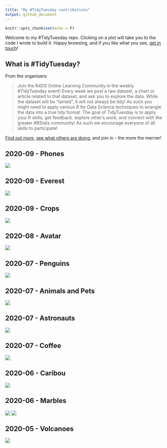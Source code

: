 ```yaml
---
title: "My #TidyTuesday contributions"
output: github_document
---
```


```r
knitr::opts_chunk$set(echo = F)
```

Welcome to my #TidyTuesday repo. Clicking on a plot will take you to the code I wrote to build it. Happy browsing, and if you like what you see, [get in touch](https://twitter.com/cararthompson)! 

## What is #TidyTuesday?
From the organisers:

> Join the R4DS Online Learning Community in the weekly #TidyTuesday event! Every week we post a raw dataset, a chart or article related to that dataset, and ask you to explore the data. While the dataset will be "tamed", it will not always be tidy! As such you might need to apply various R for Data Science techniques to wrangle the data into a true tidy format. The goal of TidyTuesday is to apply your R skills, get feedback, explore other's work, and connect with the greater #RStats community! As such we encourage everyone of all skills to participate!

[Find out more](https://github.com/rfordatascience/tidytuesday/blob/master/README.md),  [see what others are doing](https://twitter.com/hashtag/TidyTuesday?src=hashtag_click), and join in - the more the merrier!


## 2020-09 - Phones

<a href='scripts/202011_phones.R' target='_blank'><img src="plots/202011_phones.png" align="center"/></a>

## 2020-09 - Everest

<a href='scripts/202010_everest.R' target='_blank'><img src="plots/202010_everest.png" align="center"/></a>


## 2020-09 - Crops

<a href='scripts/202009_crops.R' target='_blank'><img src="plots/202009_crops.png" align="center"/></a>


## 2020-08 - Avatar

<a href='scripts/202008_avatar.R' target='_blank'><img src="plots/202008_avatar.png" align="center"/></a>


## 2020-07 - Penguins

<a href='scripts/202007d_penguins.R' target='_blank'><img src="plots/202007d_penguins.png" align="center"/></a>


## 2020-07 - Animals and Pets

<a href='scripts/202007c_pets.R' target='_blank'><img src="plots/202007c_pets.gif" align="center"/></a>


## 2020-07 - Astronauts

<a href='scripts/202007b_astronauts.R' target='_blank'><img src="plots/202007b_astronauts.png" align="center"/></a>


## 2020-07 - Coffee

<a href='scripts/202007_coffee.R' target='_blank'><img src="plots/202007_coffee.png" align="center"/></a>


## 2020-06 - Caribou

<a href='scripts/202006b_caribou.R' target='_blank'><img src="plots/202006b_caribou.gif" align="center"/></a>


## 2020-06 - Marbles

<a href='scripts/202006_marbles.R' target='_blank'><img src="plots/202006_marbles1.gif" align="center"/></a>
<a href='scripts/202006_marbles.R' target='_blank'><img src="plots/202006_marbles2.gif" align="center"/></a>


## 2020-05 - Volcanoes

<a href='scripts/202005_volcanoes.R' target='_blank'><img src="plots/202005_volcanoes.gif" align="center"/></a>


